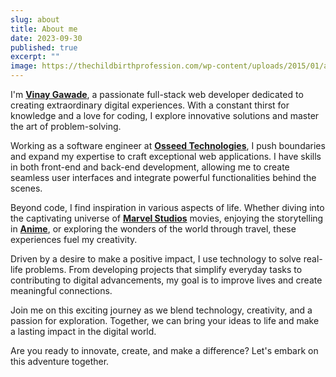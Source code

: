 ```yaml
---
slug: about
title: About me
date: 2023-09-30
published: true
excerpt: ""
image: https://thechildbirthprofession.com/wp-content/uploads/2015/01/about-me.png
---
```


I'm **[Vinay Gawade](https://www.linkedin.com/in/vinu-gawade)**, a passionate full-stack web developer dedicated to creating extraordinary digital experiences. With a constant thirst for knowledge and a love for coding, I explore innovative solutions and master the art of problem-solving.

Working as a software engineer at **[Osseed Technologies](https://osseed.com)**, I push boundaries and expand my expertise to craft exceptional web applications. I have skills in both front-end and back-end development, allowing me to create seamless user interfaces and integrate powerful functionalities behind the scenes.

Beyond code, I find inspiration in various aspects of life. Whether diving into the captivating universe of **[Marvel Studios](https://www.marvel.com/movies)** movies, enjoying the storytelling in **[Anime](https://anilist.co)**, or exploring the wonders of the world through travel, these experiences fuel my creativity.

Driven by a desire to make a positive impact, I use technology to solve real-life problems. From developing projects that simplify everyday tasks to contributing to digital advancements, my goal is to improve lives and create meaningful connections.

Join me on this exciting journey as we blend technology, creativity, and a passion for exploration. Together, we can bring your ideas to life and make a lasting impact in the digital world.

Are you ready to innovate, create, and make a difference? Let's embark on this adventure together.